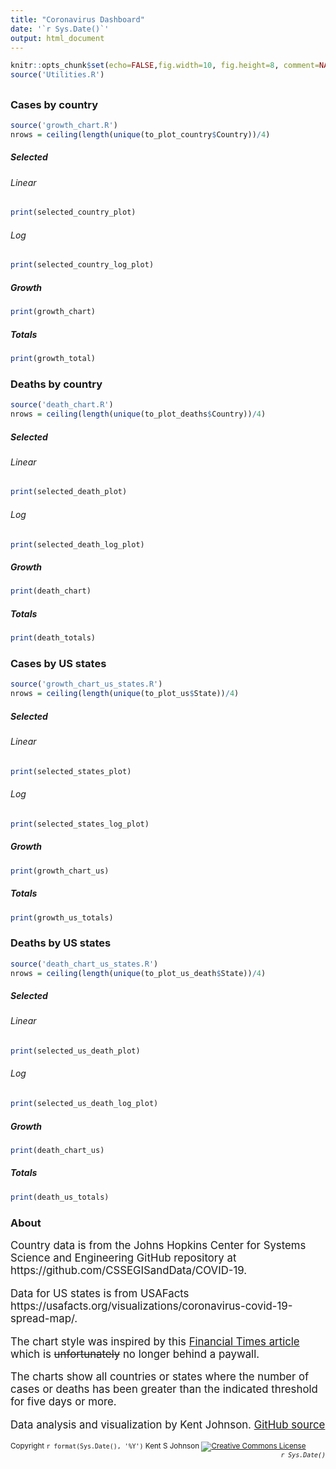 ```yaml
---
title: "Coronavirus Dashboard"
date: '`r Sys.Date()`'
output: html_document
---
```


```r
knitr::opts_chunk$set(echo=FALSE,fig.width=10, fig.height=8, comment=NA, warning=FALSE, message=FALSE)
source('Utilities.R')
```

## {.tabset .tabset-pills}

### Cases by country

```r
source('growth_chart.R')
nrows = ceiling(length(unique(to_plot_country$Country))/4)
```

#### {.tabset}

##### Selected {.tabset}

###### Linear

```r
print(selected_country_plot)
```

###### Log

```r
print(selected_country_log_plot)
```

##### Growth

```r
print(growth_chart)
```

##### Totals

```r
print(growth_total)
```

### Deaths by country

```r
source('death_chart.R')
nrows = ceiling(length(unique(to_plot_deaths$Country))/4)
```

#### {.tabset}

##### Selected {.tabset}

###### Linear

```r
print(selected_death_plot)
```

###### Log

```r
print(selected_death_log_plot)
```

##### Growth

```r
print(death_chart)
```

##### Totals

```r
print(death_totals)
```

### Cases by US states

```r
source('growth_chart_us_states.R')
nrows = ceiling(length(unique(to_plot_us$State))/4)
```

#### {.tabset}

##### Selected {.tabset}

###### Linear

```r
print(selected_states_plot)
```

###### Log

```r
print(selected_states_log_plot)
```

##### Growth

```r
print(growth_chart_us)
```

##### Totals

```r
print(growth_us_totals)
```

### Deaths by US states

```r
source('death_chart_us_states.R')
nrows = ceiling(length(unique(to_plot_us_death$State))/4)
```

#### {.tabset}

##### Selected {.tabset}

###### Linear

```r
print(selected_us_death_plot)
```

###### Log

```r
print(selected_us_death_log_plot)
```

##### Growth

```r
print(death_chart_us)
```

##### Totals

```r
print(death_us_totals)
```

### About

<big>
Country data is from the Johns Hopkins Center for Systems Science and Engineering
GitHub repository
at https://github.com/CSSEGISandData/COVID-19.

Data for US states is from USAFacts
https://usafacts.org/visualizations/coronavirus-covid-19-spread-map/.

The chart style was inspired by this 
[Financial Times article](https://www.ft.com/content/a26fbf7e-48f8-11ea-aeb3-955839e06441) which is ~~unfortunately~~ no longer behind a paywall.

The charts show all countries or states where the number of cases or deaths
has been greater than
the indicated threshold for five days or more.

Data analysis and visualization by Kent Johnson. 
[GitHub source](https://github.com/kent37/coronavirus)

</big>

<small>Copyright `r format(Sys.Date(), '%Y')` Kent S Johnson
<a rel="license" href="http://creativecommons.org/licenses/by-nc-sa/4.0/">
  <img alt="Creative Commons License" style="border-width:0;vertical-align:middle;display:inline" 
  src="https://i.creativecommons.org/l/by-nc-sa/4.0/80x15.png" target="_blank"/></a>
  <span style='float:right;font-style: italic;'>`r Sys.Date()`</span></small>